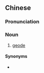 ==Chinese==
{{zh-forms}}
{{wikipedia|lang=zh}}

===Pronunciation===
{{zh-pron
|m=jīngdòng
|c=zing1 dung6
|cat=n
}}

===Noun===
{{zh-noun}}

# {{lb|zh|geology}} [[geode]]

====Synonyms====
* {{zh-l|晶球}}